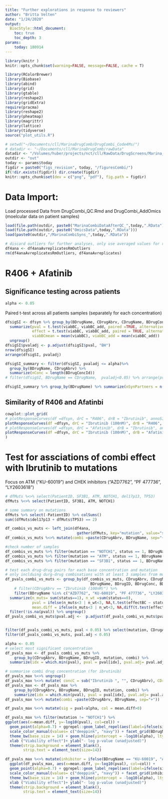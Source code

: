 ```yaml
---
title: "Further explorations in response to reviewers"
author: "Britta Velten"
date: "1/24/2020"
output:
  BiocStyle::html_document:
    toc: true
    toc_depth: 3
params: 
    today: 180914
---
```



```r
library(knitr )
knitr::opts_chunk$set(warning=FALSE, message=FALSE, cache = T)
```

```r
library(RColorBrewer)
library(Biobase)
library(abind)
library(grid)
library(gtable)
library(reshape2)
library(gridExtra)
require(pracma)
library(reshape2)
library(pheatmap)
library(magrittr)
library(lattice)
library(tidyverse)
source("plot_utils.R")
```

```r
# setwd("~/Documents/cll/MarinaDrugComb/DrugCombi_Code4Ms/")
# datadir <- "~/Documents/cll/MarinaDrugComb/rawData"
datadir <- "/Volumes/huber/projects/nct/cll/RawData/DrugScreens/Marina_CombiScreen/"
outdir <- "out"
today <- params$today
figdir = paste0("figs_revision", today, "/figuresCombi/")
if(!dir.exists(figdir)) dir.create(figdir)
knitr::opts_chunk$set(dev = c("png", "pdf"), fig.path = figdir)
```


# Data Import:
Load processed Data from DrugCombi_QC.Rmd and DrugCombi_AddOmics (moelcular data on patient samples)
```r
load(file.path(outdir, paste0("MarinaCombiDataAfterQC_",today,".RData")))
load(file.path(outdir, paste0("OmicsData",today,".RData")))
load(paste0(outdir,"/MarinaCombiSyns_",today,".RData"))
```

```r
# discard outliers for further analyses, only use averaged values for replicates
df4ana <- df4anaAvreplicatesRmOutliers
rm(df4anaAvreplicatesRmOutliers, df4anaAvreplicates)
```

# R406 + Afatinib
## Significance testing across patients
```r
alpha <- 0.05
```

Paired t-test across all patients samples (separately for each concentration)

```r
dfsigSI <- dfsyn %>% group_by(BDrugName, CDrugAbrv, CDrugName, BDrugConcId) %>%
  summarize(pval = t.test(viabBC, viabBC_add, paired =TRUE, alternative= "less")$p.value,
            effect = t.test(viabBC, viabBC_add, paired = TRUE, alternative= "less")$estimate,
            viabBCmean = mean(viabBC), viabBC_add = mean(viabBC_add))  %>%
  ungroup()
dfsigSI$pvaladj <- p.adjust(dfsigSI$pval, "BH")
nrow(dfsigSI)
arrange(dfsigSI, pvaladj)

dfsigSI_summary <- filter(dfsigSI, pvaladj <= alpha)%>%
  group_by(BDrugName, CDrugAbrv) %>%
  summarize(nConc = length(BDrugConcId))
# filter(dfsigSI, BDrugName == CDrugName,  pvaladj<0.05) %>% arrange(pvaladj)

dfsigSI_summary %>% group_by(BDrugName) %>% summarize(nSynPartners = n()) %>% arrange(-nSynPartners)
```

## Similarity of R406 and Afatinbi
```r
cowplot::plot_grid(
# plotResponseCurves(df =dfsyn, drC = "R406", drB = "Ibrutinib", annoSI = F),
plotResponseCurves(df =dfsyn, drC = "Ibrutinib (100nM)", drB = "R406", annoSI = F),
# plotResponseCurves(df =dfsyn, drC = "Afatinib", drB = "Ibrutinib", annoSI = F),
plotResponseCurves(df =dfsyn, drC = "Ibrutinib (100nM)", drB = "Afatinib", annoSI = F)
)
```



# Test for assciations of combi effect with Ibrutinib to mutations
Focus on ATM ("KU-60019") and CHEK inhibitors ("AZD7762", "PF 477736", "LY2603618")
```r
# dfMuts %<>% select(PatientID, SF3B1, ATM, NOTCH1, del17p13, TP53)
dfMuts %<>% select(PatientID, SF3B1, ATM, NOTCH1)

# some summary on mutations
dfMuts %>% select(-PatientID) %>% colSums()
sum((dfMuts$del17p13 + dfMuts$TP53) == 2)

df_combis_vs_muts <- left_join(df4ana,
                                gather(dfMuts, key="mutation", value="status", -PatientID), by="PatientID")
df_combis_vs_muts %<>% mutate(combi =paste(CDrugAbrv, BDrugName, sep="+"))

#check number of samples
df_combis_vs_muts %>% filter(mutation == "NOTCH1", status == 1, BDrugName == "Afatinib", BDrugConcId == "c1") %>% select(CDrugAbrv) %>% table
df_combis_vs_muts %>% filter(mutation == "ATM", status == 1, BDrugName == "Afatinib", BDrugConcId == "c1") %>% select(CDrugAbrv) %>% table
df_combis_vs_muts %>% filter(mutation == "SF3B1", status == 1, BDrugName == "Afatinib", BDrugConcId == "c1") %>% select(CDrugAbrv) %>% table

# test each drug-drug pairs for each base concentration and mutation
# only inclduing durg-drug combinations with at least 3 samples from mutated and unmutated group
df_pvals_combi_vs_muts <- group_by(df_combis_vs_muts, CDrugAbrv, CDrugNameLong, CDrugID, CDrugName, CDrugConc,
                                      BDrugName, BDrugID, BDrugConc, BDrugConcId, mutation, combi) %>%
    # filter(CDrugAbrv == "Ibrutinib (100nM)") %>%
    filter(BDrugName %in% c("AZD7762", "KU-60019", "PF 477736", "LY2603618")) %>%
  summarize(n_muts= sum(status==1), n_wt =sum(status==0),
            pval = ifelse(n_muts<3 | n_wt<3, NA,t.test(effectBC ~ status, var.equal= TRUE)$p.value),
            mean.diff = ifelse(n_muts<3 | n_wt<3, NA,diff(t.test(effectBC ~ status, var.equal= TRUE)$estimate))) %>%
  filter(!is.na(pval)) %>% ungroup()
df_pvals_combi_vs_muts$pval.adj <-  p.adjust(df_pvals_combi_vs_muts$pval, method="BH")


filter(df_pvals_combi_vs_muts, pval < 0.05) %>% select(mutation, CDrugAbrv, BDrugName, BDrugConc, pval,pval.adj, combi) 
filter(df_pvals_combi_vs_muts, pval.adj < 0.05) 

```

```r
alpha <- 0.05
# select most significant concentration
df_pvals_max <- df_pvals_combi_vs_muts %>%
    group_by(CDrugAbrv, BDrugName, BDrugID, mutation, combi) %>%
  summarize(idx = which.min(pval), pval = pval[idx], pval.adj= pval.adj[idx], mean.diff = mean.diff[idx], conc = BDrugConcId[idx])

# summarise combi drug concentration (for ibrutinib)
df_pvals_max %<>% ungroup()
df_pvals_max %<>% mutate( concC = sub("Ibrutinib ", "", CDrugAbrv), CDrugAbrv = sub(" \\(10+nM\\)", "", CDrugAbrv))
df_pvals_max <- df_pvals_max %>% 
    group_by(CDrugAbrv, BDrugName, BDrugID, mutation, combi) %>%  
    summarize(idx = which.min(pval), pval = pval[idx], pval.adj= pval.adj[idx], mean.diff = mean.diff[idx], conc = concC[idx])
df_pvals_max %<>% mutate(combi =paste(CDrugAbrv, BDrugName, sep="+"))

df_pvals_max %<>% mutate(sig = pval<alpha, col = mean.diff>0)

df_pvals_max %>% filter(mutation != "NOTCH1") %>%
ggplot(aes(x=mean.diff, y=-log10(pval), col=col)) +
  geom_point(alpha=0.7) + ggrepel::geom_label_repel(aes(label=ifelse(sig, CDrugAbrv, "")),  label.size= NA, fill = NA, size=4) +
  scale_color_manual(values= c("deeppink", "navy")) + facet_grid(BDrugName~mutation)+ guides(col=FALSE) +
  theme_bw(base_size = 14) + geom_hline(yintercept = -log10(alpha), lty= "dashed", alpha=0.3) +
  xlab ("Viability effect")+ ylab("- log p-value (unadjusted)")
  theme(strip.background = element_blank(),
        strip.text = element_text(size=14))

```

```r
df_pvals_max %<>% mutate(inhibitor = ifelse(BDrugName == "KU-60019", "ATM inhibitor", "CHK inhibitor"))
  ggplot(df_pvals_max, aes(x=mean.diff, y=-log10(pval), col=col)) +
  geom_point(alpha=0.7) + ggrepel::geom_label_repel(aes(label=ifelse(sig, combi, "")),  label.size= NA, fill = NA, size=4) +
  scale_color_manual(values= c("deeppink", "navy")) + facet_grid(inhibitor~mutation)+ guides(col=FALSE) +
  theme_bw(base_size = 14) + geom_hline(yintercept = -log10(alpha), lty= "dashed", alpha=0.3) +
  xlab ("Viability effect")+ ylab("- log p-value (unadjusted)")
  theme(strip.background = element_blank(),
        strip.text = element_text(size=14))
```


